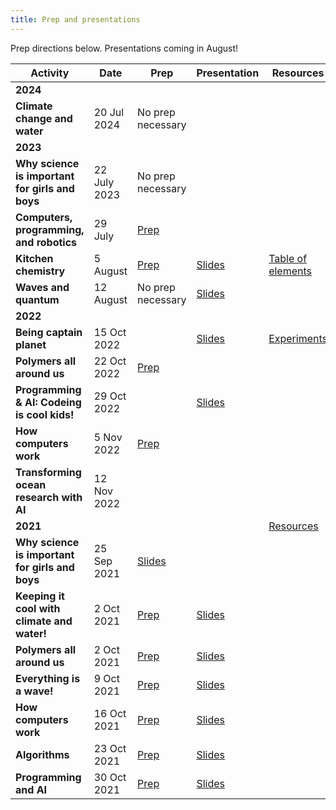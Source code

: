 ```yaml
---
title: Prep and presentations
---
```


<PageDescription>

Prep directions below. Presentations coming in August!

</PageDescription>


| Activity | Date | Prep | Presentation | Resources |
|-----------|-----------|-----------|--------------|-------|
| **2024** | | | | |
| **Climate change and water** | 20 Jul 2024 | No prep necessary | | |
| **2023** | | | | |
| **Why science is important for girls and boys** | 22 July 2023 | No prep necessary | | | |
| **Computers, programming, and robotics** | 29 July | [Prep](https://familyscience.s3.us-east.cloud-object-storage.appdomain.cloud/Computers%20Materials%202023.pdf) | | |
| **Kitchen chemistry** | 5 August | [Prep](https://familyscience.s3.us-east.cloud-object-storage.appdomain.cloud/Kitchen%20Chemistry%20Materials%202023.pdf) | [Slides]() | [Table of elements](https://familyscience.s3.us-east.cloud-object-storage.appdomain.cloud/table%20of%20elements.pdf) |
| **Waves and quantum** | 12 August | No prep necessary | [Slides]() | | 
| **2022** | | | | |
| **Being captain planet** | 15 Oct 2022 | | [Slides]() | [Experiments]() |
| **Polymers all around us** | 22 Oct 2022 | [Prep]() | | | 
| **Programming & AI: Codeing is cool kids!** | 29 Oct 2022 | | [Slides]() | |
| **How computers work** | 5 Nov 2022 | [Prep]() | | |
| **Transforming ocean research with AI** | 12 Nov 2022 | | | |
| **2021** | | | | [Resources]() |
| **Why science is important for girls and boys** | 25 Sep 2021 | [Slides]() | | |
| **Keeping it cool with climate and water!** | 2 Oct 2021 | [Prep]() | [Slides]() | |
| **Polymers all around us** | 2 Oct 2021 | [Prep]() | [Slides]() | |
| **Everything is a wave!** | 9 Oct 2021 | [Prep]() | [Slides]() | |
| **How computers work** | 16 Oct 2021 | [Prep]() | [Slides]() | |
| **Algorithms** | 23 Oct 2021 | [Prep]() | [Slides]() | |
| **Programming and AI** | 30 Oct 2021 | [Prep]() | [Slides]() | |
